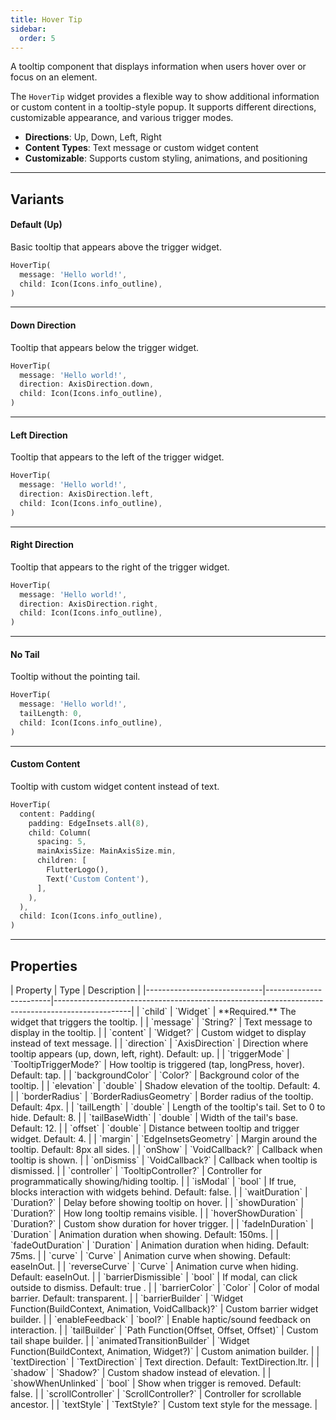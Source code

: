 ```yaml
---
title: Hover Tip
sidebar:
  order: 5
---
```



A tooltip component that displays information when users hover over or focus on an element.

The `HoverTip` widget provides a flexible way to show additional information or custom content in a tooltip-style popup. It supports different directions, customizable appearance, and various trigger modes.

- **Directions**: Up, Down, Left, Right
- **Content Types**: Text message or custom widget content
- **Customizable**: Supports custom styling, animations, and positioning

---

## Variants

#### Default (Up)
Basic tooltip that appears above the trigger widget.

<Preview src="hover-tip?style=up">

```dart
HoverTip(
  message: 'Hello world!',
  child: Icon(Icons.info_outline),
)
```

</Preview>

---

#### Down Direction
Tooltip that appears below the trigger widget.

<Preview src="hover-tip?style=down">

```dart
HoverTip(
  message: 'Hello world!',
  direction: AxisDirection.down,
  child: Icon(Icons.info_outline),
)
```

</Preview>

---

#### Left Direction
Tooltip that appears to the left of the trigger widget.

<Preview src="hover-tip?style=left">

```dart
HoverTip(
  message: 'Hello world!',
  direction: AxisDirection.left,
  child: Icon(Icons.info_outline),
)
```

</Preview>

---

#### Right Direction
Tooltip that appears to the right of the trigger widget.

<Preview src="hover-tip?style=right">

```dart
HoverTip(
  message: 'Hello world!',
  direction: AxisDirection.right,
  child: Icon(Icons.info_outline),
)
```

</Preview>

---

#### No Tail
Tooltip without the pointing tail.

<Preview src="hover-tip?style=noTail">

```dart
HoverTip(
  message: 'Hello world!',
  tailLength: 0,
  child: Icon(Icons.info_outline),
)
```

</Preview>

---

#### Custom Content
Tooltip with custom widget content instead of text.

<Preview src="hover-tip?style=customContent">

```dart
HoverTip(
  content: Padding(
    padding: EdgeInsets.all(8),
    child: Column(
      spacing: 5,
      mainAxisSize: MainAxisSize.min,
      children: [
        FlutterLogo(),
        Text('Custom Content'),
      ],
    ),
  ),
  child: Icon(Icons.info_outline),
)
```

</Preview>

---

## Properties

<div class="docs-table">
| Property                    | Type                   | Description                                                                                     |
|-----------------------------|------------------------|-------------------------------------------------------------------------------------------------|
| `child`                     | `Widget`               | **Required.** The widget that triggers the tooltip.                                              |
| `message`                   | `String?`              | Text message to display in the tooltip.                                                          |
| `content`                   | `Widget?`              | Custom widget to display instead of text message.                                                |
| `direction`                 | `AxisDirection`        | Direction where tooltip appears (up, down, left, right). Default: up.                            |
| `triggerMode`               | `TooltipTriggerMode?`  | How tooltip is triggered (tap, longPress, hover). Default: tap.                                  |
| `backgroundColor`           | `Color?`               | Background color of the tooltip.                                                                 |
| `elevation`                 | `double`               | Shadow elevation of the tooltip. Default: 4.                                                     |
| `borderRadius`              | `BorderRadiusGeometry` | Border radius of the tooltip. Default: 4px.                                                      |
| `tailLength`                | `double`               | Length of the tooltip's tail. Set to 0 to hide. Default: 8.                                      |
| `tailBaseWidth`             | `double`               | Width of the tail's base. Default: 12.                                                           |
| `offset`                    | `double`               | Distance between tooltip and trigger widget. Default: 4.                                         |
| `margin`                    | `EdgeInsetsGeometry`   | Margin around the tooltip. Default: 8px all sides.                                               |
| `onShow`                    | `VoidCallback?`        | Callback when tooltip is shown.                                                                  |
| `onDismiss`                 | `VoidCallback?`        | Callback when tooltip is dismissed.                                                              |
| `controller`                | `TooltipController?`   | Controller for programmatically showing/hiding tooltip.                                          |
| `isModal`                   | `bool`                 | If true, blocks interaction with widgets behind. Default: false.                                 |
| `waitDuration`              | `Duration?`            | Delay before showing tooltip on hover.                                                           |
| `showDuration`              | `Duration?`            | How long tooltip remains visible.                                                                |
| `hoverShowDuration`         | `Duration?`            | Custom show duration for hover trigger.                                                          |
| `fadeInDuration`            | `Duration`             | Animation duration when showing. Default: 150ms.                                                 |
| `fadeOutDuration`           | `Duration`             | Animation duration when hiding. Default: 75ms.                                                   |
| `curve`                     | `Curve`                | Animation curve when showing. Default: easeInOut.                                                |
| `reverseCurve`              | `Curve`                | Animation curve when hiding. Default: easeInOut.                                                 |
| `barrierDismissible`        | `bool`                 | If modal, can click outside to dismiss. Default: true .                                          |
| `barrierColor`              | `Color`                | Color of modal barrier. Default: transparent.                                                    |
| `barrierBuilder`            | `Widget Function(BuildContext, Animation<double>, VoidCallback)?` | Custom barrier widget builder.                        |
| `enableFeedback`            | `bool?`                | Enable haptic/sound feedback on interaction.                                                     |
| `tailBuilder`               | `Path Function(Offset, Offset, Offset)` | Custom tail shape builder.                                                      |
| `animatedTransitionBuilder` | `Widget Function(BuildContext, Animation<double>, Widget?)` | Custom animation builder.                                   |
| `textDirection`             | `TextDirection`        | Text direction. Default: TextDirection.ltr.                                                      |
| `shadow`                    | `Shadow?`              | Custom shadow instead of elevation.                                                              |
| `showWhenUnlinked`          | `bool`                 | Show when trigger is removed. Default: false.                                                    |
| `scrollController`          | `ScrollController?`    | Controller for scrollable ancestor.                                                              |
| `textStyle`                 | `TextStyle?`           | Custom text style for the message.                                                         |

</div>
